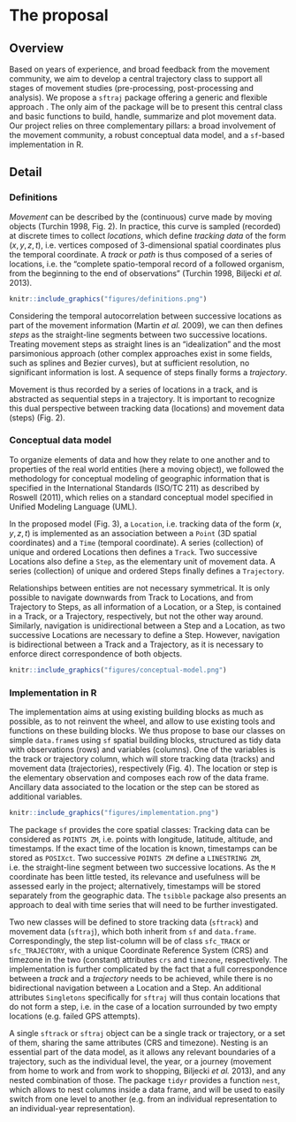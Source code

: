 # The proposal
<!--
This is where the proposal should be outlined. 
-->

## Overview
<!--
At a high-level address what your proposal is and how it will address the problem identified. Highlight any benefits to the R Community that follow from solving the problem. This should be your most compelling section.
-->

Based on years of experience, and broad feedback from the movement
community, we aim to develop a central trajectory class to support all
stages of movement studies (pre-processing, post-processing and
analysis). We propose a `sftraj` package offering a generic and
flexible approach . The only aim of the package will be to present
this central class and basic functions to build, handle, summarize and
plot movement data. Our project relies on three complementary pillars:
a broad involvement of the movement community, a robust conceptual
data model, and a `sf`-based implementation in R. <!-- ` -->


## Detail
<!--
Go into more detail about the specifics of the project and it delivers against the problem.

Depending on project type the detail section should include:

 - [ ] Minimum Viable Product
 - [ ] Architecture
 - [ ] Assumptions
-->


### Definitions

*Movement* can be described by the (continuous) curve made by moving
objects (Turchin 1998, Fig. 2). In practice, this curve is sampled
(recorded) at discrete times to collect *locations*, which define
*tracking data* of the form $(x, y, z, t)$, i.e. vertices composed of
3-dimensional spatial coordinates plus the temporal coordinate. A
*track* or *path* is thus composed of a series of locations, i.e. the
"complete spatio-temporal record of a followed organism, from the
beginning to the end of observations" (Turchin 1998, Biljecki *et al.*
2013).

```r
knitr::include_graphics("figures/definitions.png")
```

Considering the temporal autocorrelation between successive locations
as part of the movement information (Martin *et al.* 2009), we can
then defines *steps* as the straight-line segments between two
successive locations. Treating movement steps as straight lines is an
"idealization" and the most parsimonious approach (other complex
approaches exist in some fields, such as splines and Bezier curves),
but at sufficient resolution, no significant information is lost. A
sequence of steps finally forms a *trajectory*.

Movement is thus recorded by a series of locations in a track, and is
abstracted as sequential steps in a trajectory. It is important to
recognize this dual perspective between tracking data (locations) and
movement data (steps) (Fig. 2).


### Conceptual data model

To organize elements of data and how they relate to one another and to
properties of the real world entities (here a moving object), we
followed the methodology for conceptual modeling of geographic
information that is specified in the International Standards (ISO/TC
211) as described by Roswell (2011), which relies on a standard
conceptual model specified in Unified Modeling Language (UML).

In the proposed model (Fig. 3), a `Location`, i.e. tracking data of the form $(x, y, z, t)$ is implemented as an association between a `Point` (3D spatial coordinates) and a `Time` (temporal coordinate). A series (collection) of unique and ordered Locations then defines a `Track`. Two successive Locations also define a `Step`, as the elementary unit of movement data. A series (collection) of unique and ordered Steps finally defines a `Trajectory`.

Relationships between entities are not necessary symmetrical. It is
only possible to navigate downwards from Track to Locations, and from
Trajectory to Steps, as all information of a Location, or a Step, is
contained in a Track, or a Trajectory, respectively, but not the other
way around. Similarly, navigation is unidirectional between a Step and
a Location, as two successive Locations are necessary to define a
Step. However, navigation is bidirectional between a Track and a
Trajectory, as it is necessary to enforce direct correspondence of
both objects.

```r
knitr::include_graphics("figures/conceptual-model.png")
```


### Implementation in R

The implementation aims at using existing building blocks as much as
possible, as to not reinvent the wheel, and allow to use existing
tools and functions on these building blocks. We thus propose to base
our classes on simple `data.frame`s using `sf` spatial <!-- ` -->
building blocks, structured as tidy data with observations (rows) and
variables (columns). One of the variables is the track or trajectory
column, which will store tracking data (tracks) and movement data
(trajectories), respectively (Fig. 4). The location or step is the
elementary observation and composes each row of the data
frame. Ancillary data associated to the location or the step can be
stored as additional variables.

```r
knitr::include_graphics("figures/implementation.png")
```   

The package `sf` provides the core spatial classes: Tracking data can
be considered as `POINTS ZM`, i.e. points with longitude, latitude,
altitude, and timestamps. If the exact time of the location is known,
timestamps can be stored as `POSIXct`. Two successive `POINTS ZM`
define a `LINESTRING ZM`, i.e. the straight-line segment between two
successive locations. As the `M` coordinate has been little tested,
its relevance and usefulness will be assessed early in the project;
alternatively, timestamps will be stored separately from the
geographic data. The `tsibble` package also presents an approach to
deal with time series that will need to be further investigated.

Two new classes will be defined to store tracking data (`sftrack`) and
movement data (`sftraj`), which both inherit from `sf` and
`data.frame`.  Correspondingly, the step list-column will be of class
`sfc_TRACK` or `sfc_TRAJECTORY`, with a unique Coordinate Reference
System (CRS) and timezone in the two (constant) attributes `crs` and
`timezone`, respectively. The implementation is further complicated by
the fact that a full correspondence between a *track* and a
*trajectory* needs to be achieved, while there is no bidirectional
navigation between a Location and a Step.  An additional attributes
`Singletons` specifically for `sftraj` will thus contain locations
that do not form a step, i.e. in the case of a location surrounded by
two empty locations (e.g. failed GPS attempts).

A single `sftrack` or `sftraj` object can be a single track or
trajectory, or a set of them, sharing the same attributes (CRS and
timezone). Nesting is an essential part of the data model, as it
allows any relevant boundaries of a trajectory, such as the individual
level, the year, or a journey (movement from home to work and from
work to shopping, Biljecki *et al.* 2013), and any nested combination
of those. The package `tidyr` provides a function `nest`, which allows
to nest columns inside a data frame, and will be used to easily switch
from one level to another (e.g. from an individual representation to
an individual-year representation).

<!-- Finally, ancillary data associated to a step can be constant along the straight-line segment, vary linearly, being aggregated, or being measured at a vertex of the step (typically the start location).  -->

<!-- Note (from Mathieu Basille): Check [attribute-geometry-relationship](https://r-spatial.github.io/sf/articles/sf6.html#how-does-sf-deal-with-secondary-geometry-columns), -->
<!-- and how this could be used for interpolation. -->
